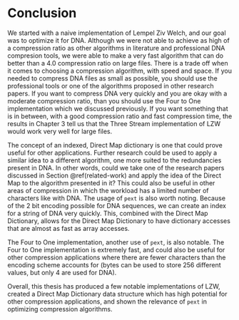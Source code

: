 # Conclusion {-}

We started with a naive implementation of Lempel Ziv Welch, and our goal was to optimize it for DNA. Although we were not able to achieve as high of a compression ratio as other algorithms in literature and professional DNA compresion tools, we were able to make a very fast algorithm that can do better than a 4.0 compression ratio on large files. There is a trade off when it comes to choosing a compression algorithm, with speed and space. If you needed to compress DNA files as small as possible, you should use the professional tools or one of the algorithms proposed in other research papers. If you want to compress DNA very quickly and you are okay with a moderate compression ratio, than you should use the Four to One implementation which we discussed previously. If you want something that is in between, with a good compression ratio and fast compression time, the results in Chapter 3 tell us that the Three Stream implementation of LZW would work very well for large files.

The concept of an indexed, Direct Map dictionary is one that could prove useful for other applications. Further research could be used to apply a similar idea to a different algorithm, one more suited to the redundancies present in DNA. In other words, could we take one of the research papers discussed in Section \@ref(related-work) and apply the idea of the Direct Map to the algorithm presented in it? This could also be useful in other areas of compression in which the workload has a limited number of characters like with DNA. The usage of `pext` is also worth noting. Because of the 2 bit encoding possible for DNA sequences, we can create an index for a string of DNA very quickly. This, combined with the Direct Map Dictionary, allows for the Direct Map Dictionary to have dictionary accesses that are almost as fast as array accesses.

The Four to One implementation, another use of `pext`, is also notable. The Four to One implementation is extremely fast, and could also be useful for other compression applications where there are fewer characters than the encoding scheme accounts for (bytes can be used to store 256 different values, but only 4 are used for DNA). 

Overall, this thesis has produced a few notable implementations of LZW, created a Direct Map Dictionary data structure which has high potential for other compression applications, and shown the relevance of `pext` in optimizing compression algorithms.
